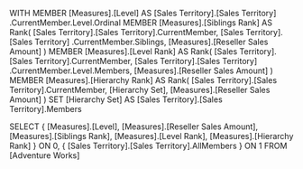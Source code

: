 WITH
MEMBER [Measures].[Level] AS
   [Sales Territory].[Sales Territory]
   .CurrentMember.Level.Ordinal
MEMBER [Measures].[Siblings Rank] AS
    Rank( [Sales Territory].[Sales Territory].CurrentMember,
          [Sales Territory].[Sales Territory]
          .CurrentMember.Siblings,
          [Measures].[Reseller Sales Amount] )
MEMBER [Measures].[Level Rank] AS
    Rank( [Sales Territory].[Sales Territory].CurrentMember,
          [Sales Territory].[Sales Territory]
          .CurrentMember.Level.Members,
          [Measures].[Reseller Sales Amount] )
MEMBER [Measures].[Hierarchy Rank] AS
    Rank( [Sales Territory].[Sales Territory].CurrentMember,
          [Hierarchy Set],
          [Measures].[Reseller Sales Amount] )
SET [Hierarchy Set] AS
   [Sales Territory].[Sales Territory].Members

SELECT
   { [Measures].[Level],
     [Measures].[Reseller Sales Amount],
	 [Measures].[Siblings Rank],
	 [Measures].[Level Rank],
	 [Measures].[Hierarchy Rank]
	  } ON 0,
   { [Sales Territory].[Sales Territory].AllMembers } ON 1
FROM
   [Adventure Works]
